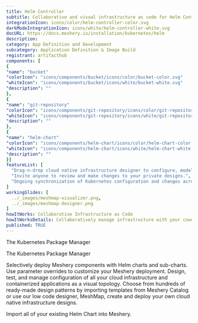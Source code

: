 ```yaml
---
title: Helm Controller
subtitle: Collaborative and visual infrastructure as code for Helm Controller
integrationIcon: icons/color/helm-controller-color.svg
darkModeIntegrationIcon: icons/white/helm-controller-white.svg
docURL: https://docs.meshery.io/installation/kubernetes/helm
description: 
category: App Definition and Development
subcategory: Application Definition & Image Build
registrant: artifacthub
components: [
{
"name": "bucket"
"colorIcon": "icons/components/bucket/icons/color/bucket-color.svg"
"whiteIcon": "icons/components/bucket/icons/white/bucket-white.svg"
"description": ""
},
{
"name": "git-repository"
"colorIcon": "icons/components/git-repository/icons/color/git-repository-color.svg"
"whiteIcon": "icons/components/git-repository/icons/white/git-repository-white.svg"
"description": ""
},
{
"name": "helm-chart"
"colorIcon": "icons/components/helm-chart/icons/color/helm-chart-color.svg"
"whiteIcon": "icons/components/helm-chart/icons/white/helm-chart-white.svg"
"description": ""
}]
featureList: [
  "Drag-n-drop cloud native infrastructure designer to configure, model, and deploy your workloads.",
  "Invite anyone to review and make changes to your private designs.",
  "Ongoing synchronization of Kubernetes configuration and changes across any number of clusters."
]
workingSlides: [
  ../_images/meshmap-visualizer.png,
  ../_images/meshmap-designer.png
]
howItWorks: Collaborative Infrastructure as Code
howItWorksDetails: Collaboratively manage infrastructure with your coworkers synchronously sharing the same designs.
published: TRUE
---
```

<p>
The Kubernetes Package Manager
</p>
<p>
    The Kubernetes Package Manager
</p>
<p>
    Selectively deploy Meshery components with Helm charts and sub-charts. Use parameter overrides to customize your Meshery deployment. Design, test, and manage configuration of all your cloud infrastructure and containerized applications as a visual topology. Choose from hundreds of ready-made design patterns by importing templates from Meshery Catalog or use our low code designer, MeshMap, create and deploy your own cloud native infrastructure designs.
</p>
<p>
    Import all of your existing Helm Chart into Meshery.
</p>
